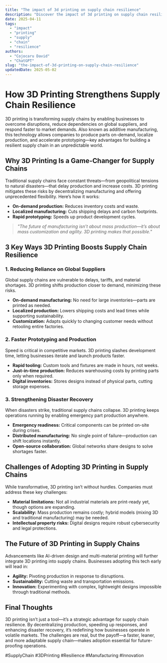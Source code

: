 ```yaml
---
title: "The impact of 3d printing on supply chain resilience"
description: "Discover the impact of 3d printing on supply chain resilience with this in-depth guide, providing actionable insights and practical tips to boost your knowledge and results."
date: 2025-04-11
tags:
  - "impact"
  - "printing"
  - "supply"
  - "chain"
  - "resilience"
authors:
  - "Cojocaru David"
  - "ChatGPT"
slug: "the-impact-of-3d-printing-on-supply-chain-resilience"
updatedDate: 2025-05-02
---
```


# How 3D Printing Strengthens Supply Chain Resilience  

3D printing is transforming supply chains by enabling businesses to overcome disruptions, reduce dependencies on global suppliers, and respond faster to market demands. Also known as additive manufacturing, this technology allows companies to produce parts on-demand, localize production, and accelerate prototyping—key advantages for building a resilient supply chain in an unpredictable world.  

## Why 3D Printing Is a Game-Changer for Supply Chains  

Traditional supply chains face constant threats—from geopolitical tensions to natural disasters—that delay production and increase costs. 3D printing mitigates these risks by decentralizing manufacturing and offering unprecedented flexibility. Here’s how it works:  

- **On-demand production:** Reduces inventory costs and waste.  
- **Localized manufacturing:** Cuts shipping delays and carbon footprints.  
- **Rapid prototyping:** Speeds up product development cycles.  

> *"The future of manufacturing isn’t about mass production—it’s about mass customization and agility. 3D printing makes that possible."*  

## 3 Key Ways 3D Printing Boosts Supply Chain Resilience  

### 1. Reducing Reliance on Global Suppliers  

Global supply chains are vulnerable to delays, tariffs, and material shortages. 3D printing shifts production closer to demand, minimizing these risks.  

- **On-demand manufacturing:** No need for large inventories—parts are printed as needed.  
- **Localized production:** Lowers shipping costs and lead times while supporting sustainability.  
- **Customization:** Adapts quickly to changing customer needs without retooling entire factories.  

### 2. Faster Prototyping and Production  

Speed is critical in competitive markets. 3D printing slashes development time, letting businesses iterate and launch products faster.  

- **Rapid tooling:** Custom tools and fixtures are made in hours, not weeks.  
- **Just-in-time production:** Reduces warehousing costs by printing parts only when required.  
- **Digital inventories:** Stores designs instead of physical parts, cutting storage expenses.  

### 3. Strengthening Disaster Recovery  

When disasters strike, traditional supply chains collapse. 3D printing keeps operations running by enabling emergency part production anywhere.  

- **Emergency readiness:** Critical components can be printed on-site during crises.  
- **Distributed manufacturing:** No single point of failure—production can shift locations instantly.  
- **Open-source collaboration:** Global networks share designs to solve shortages faster.  

## Challenges of Adopting 3D Printing in Supply Chains  

While transformative, 3D printing isn’t without hurdles. Companies must address these key challenges:  

- **Material limitations:** Not all industrial materials are print-ready yet, though options are expanding.  
- **Scalability:** Mass production remains costly; hybrid models (mixing 3D and traditional manufacturing) may be needed.  
- **Intellectual property risks:** Digital designs require robust cybersecurity and legal protections.  

## The Future of 3D Printing in Supply Chains  

Advancements like AI-driven design and multi-material printing will further integrate 3D printing into supply chains. Businesses adopting this tech early will lead in:  

- **Agility:** Pivoting production in response to disruptions.  
- **Sustainability:** Cutting waste and transportation emissions.  
- **Innovation:** Experimenting with complex, lightweight designs impossible through traditional methods.  

## Final Thoughts  

3D printing isn’t just a tool—it’s a strategic advantage for supply chain resilience. By decentralizing production, speeding up responses, and enhancing disaster recovery, it’s redefining how businesses operate in volatile markets. The challenges are real, but the payoff—a faster, leaner, and more adaptable supply chain—makes adoption essential for future-proofing operations.  

#SupplyChain #3DPrinting #Resilience #Manufacturing #Innovation